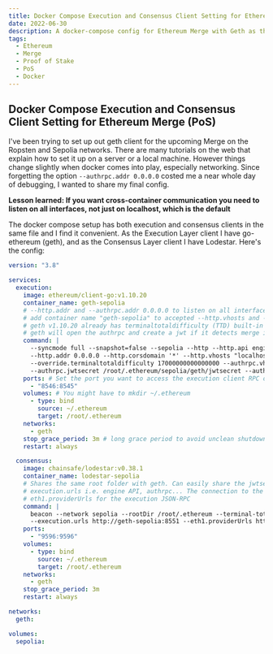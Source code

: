 ```yaml
---
title: Docker Compose Execution and Consensus Client Setting for Ethereum Merge (PoS)
date: 2022-06-30
description: A docker-compose config for Ethereum Merge with Geth as the execution and Lodestar as the consensus client.
tags:
  - Ethereum
  - Merge
  - Proof of Stake
  - PoS
  - Docker
---
```


## Docker Compose Execution and Consensus Client Setting for Ethereum Merge (PoS)

I've been trying to set up out geth client for the upcoming Merge on the Ropsten and Sepolia networks. There are many tutorials on the web that explain how to set it up on a server or a local machine. However things change slightly when docker comes into play, especially networking. Since forgetting the option `--authrpc.addr 0.0.0.0` costed me a near whole day of debugging, I wanted to share my final config.

**Lesson learned: If you want cross-container communication you need to listen on all interfaces, not just on localhost, which is the default**

The docker compose setup has both execution and consensus clients in the same file and I find it convenient. As the Execution Layer client I have go-ethereum (geth), and as the Consensus Layer client I have Lodestar. Here's the config:

```yml
version: "3.8"

services:
  execution:
    image: ethereum/client-go:v1.10.20
    container_name: geth-sepolia
    # --http.addr and --authrpc.addr 0.0.0.0 to listen on all interfaces and not just localhost. Localhost wouldn't work with containers as they have differt ip's.
    # add container name "geth-sepolia" to accepted --http.vhosts and --authrpc.vhosts
    # geth v1.10.20 already has terminaltotaldifficulty (TTD) built-in but leaving for networks that need explicit stating.
    # geth will open the authrpc and create a jwt if it detects merge i.e. TTD
    command: |
      --syncmode full --snapshot=false --sepolia --http --http.api engine,personal,eth,net,web3
      --http.addr 0.0.0.0 --http.corsdomain '*' --http.vhosts "localhost,geth-sepolia"
      --override.terminaltotaldifficulty 17000000000000000 --authrpc.vhosts "localhost,geth-sepolia"
      --authrpc.jwtsecret /root/.ethereum/sepolia/geth/jwtsecret --authrpc.addr 0.0.0.0
    ports: # Set the port you want to access the execution client RPC on your host. Here 8546
      - "8546:8545"
    volumes: # You might have to mkdir ~/.ethereum
      - type: bind
        source: ~/.ethereum
        target: /root/.ethereum
    networks:
      - geth
    stop_grace_period: 3m # long grace period to avoid unclean shutdown
    restart: always

  consensus:
    image: chainsafe/lodestar:v0.38.1
    container_name: lodestar-sepolia
    # Shares the same root folder with geth. Can easily share the jwtsecret
    # execution.urls i.e. engine API, authrpc... The connection to the execution client
    # eth1.providerUrls for the execution JSON-RPC
    command: |
      beacon --network sepolia --rootDir /root/.ethereum --terminal-total-difficulty-override "17000000000000000"
      --execution.urls http://geth-sepolia:8551 --eth1.providerUrls http://geth-sepolia:8545 --jwt-secret /root/.ethereum/sepolia/geth/jwtsecret
    ports:
      - "9596:9596"
    volumes:
      - type: bind
        source: ~/.ethereum
        target: /root/.ethereum
    networks:
      - geth
    stop_grace_period: 3m
    restart: always

networks:
  geth:

volumes:
  sepolia:
```
